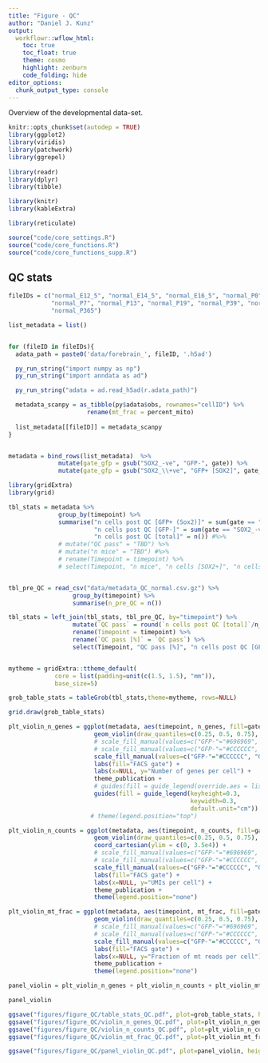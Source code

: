 ```yaml
---
title: "Figure - QC"
author: "Daniel J. Kunz"
output:
  workflowr::wflow_html:
    toc: true
    toc_float: true
    theme: cosmo
    highlight: zenburn
    code_folding: hide
editor_options:
  chunk_output_type: console
---
```


Overview of the developmental data-set.


```r
knitr::opts_chunk$set(autodep = TRUE)
library(ggplot2)
library(viridis)
library(patchwork)
library(ggrepel)
 
library(readr)
library(dplyr)
library(tibble)

library(knitr)
library(kableExtra)

library(reticulate)

source("code/core_settings.R")
source("code/core_functions.R")
source("code/core_functions_supp.R")
```
## QC stats

```r
fileIDs = c("normal_E12_5", "normal_E14_5", "normal_E16_5", "normal_P0", "normal_P2",
            "normal_P7", "normal_P13", "normal_P19", "normal_P39", "normal_P111",
            "normal_P365")

list_metadata = list()


for (fileID in fileIDs){
  adata_path = paste0('data/forebrain_', fileID, '.h5ad')

  py_run_string("import numpy as np")
  py_run_string("import anndata as ad")

  py_run_string("adata = ad.read_h5ad(r.adata_path)")

  metadata_scanpy = as_tibble(py$adata$obs, rownames="cellID") %>%
                      rename(mt_frac = percent_mito)
                      
  list_metadata[[fileID]] = metadata_scanpy
}


metadata = bind_rows(list_metadata)  %>%
              mutate(gate_gfp = gsub("SOX2_-ve", "GFP-", gate)) %>%
              mutate(gate_gfp = gsub("SOX2_\\+ve", "GFP+ [SOX2]", gate_gfp))
```

```r
library(gridExtra)
library(grid)

tbl_stats = metadata %>%
              group_by(timepoint) %>%
              summarise("n cells post QC [GFP+ (Sox2)]" = sum(gate == "SOX2_+ve"),
                        "n cells post QC [GFP-]" = sum(gate == "SOX2_-ve"),
                        "n cells post QC [total]" = n()) #%>%
              # mutate("QC pass" = "TBD") %>%
              # mutate("n mice" = "TBD") #%>%
              # rename(Timepoint = timepoint) %>%
              # select(Timepoint, "n mice", "n cells [SOX2+]", "n cells [SOX2-]", "n cells [total]")


tbl_pre_QC = read_csv("data/metadata_QC_normal.csv.gz") %>%
                  group_by(timepoint) %>%
                  summarise(n_pre_QC = n())

tbl_stats = left_join(tbl_stats, tbl_pre_QC, by="timepoint") %>%
                  mutate(`QC pass` = round(`n cells post QC [total]`/n_pre_QC*100, 2)) %>%
                  rename(Timepoint = timepoint) %>%
                  rename(`QC pass [%]` = `QC pass`) %>%
                  select(Timepoint, "QC pass [%]", "n cells post QC [GFP+ (Sox2)]", "n cells post QC [GFP-]", "n cells post QC [total]")


mytheme = gridExtra::ttheme_default(
             core = list(padding=unit(c(1.5, 1.5), "mm")),
             base_size=5)

grob_table_stats = tableGrob(tbl_stats,theme=mytheme, rows=NULL)
```

```r
grid.draw(grob_table_stats)
```


```r
plt_violin_n_genes = ggplot(metadata, aes(timepoint, n_genes, fill=gate_gfp)) +
                        geom_violin(draw_quantiles=c(0.25, 0.5, 0.75), size=0.2) +
                        # scale_fill_manual(values=c("GFP-"="#696969", "GFP+ [SOX2]"="#AECEA5")) +
                        # scale_fill_manual(values=c("GFP-"="#CCCCCC", "GFP+ [SOX2]"="#83F52C")) +
                        scale_fill_manual(values=c("GFP-"="#CCCCCC", "GFP+ [SOX2]"="#65A83E")) +
                        labs(fill="FACS gate") +
                        labs(x=NULL, y="Number of genes per cell") +
                        theme_publication +
                        # guides(fill = guide_legend(override.aes = list(size = 1)))
                        guides(fill = guide_legend(keyheight=0.3,
                                                   keywidth=0.3,
                                                   default.unit="cm"))
                       # theme(legend.position="top")

plt_violin_n_counts = ggplot(metadata, aes(timepoint, n_counts, fill=gate_gfp)) +
                        geom_violin(draw_quantiles=c(0.25, 0.5, 0.75), size=0.2) +
                        coord_cartesian(ylim = c(0, 3.5e4)) +
                        # scale_fill_manual(values=c("GFP-"="#696969", "GFP+ [SOX2]"="#AECEA5")) +
                        # scale_fill_manual(values=c("GFP-"="#CCCCCC", "GFP+ [SOX2]"="#83F52C")) +
                        scale_fill_manual(values=c("GFP-"="#CCCCCC", "GFP+ [SOX2]"="#65A83E")) +
                        labs(fill="FACS gate") +
                        labs(x=NULL, y="UMIs per cell") +
                        theme_publication +
                        theme(legend.position="none")

plt_violin_mt_frac = ggplot(metadata, aes(timepoint, mt_frac, fill=gate_gfp)) +
                        geom_violin(draw_quantiles=c(0.25, 0.5, 0.75), size=0.2) +
                        # scale_fill_manual(values=c("GFP-"="#696969", "GFP+ [SOX2]"="#AECEA5")) +
                        # scale_fill_manual(values=c("GFP-"="#CCCCCC", "GFP+ [SOX2]"="#83F52C")) +
                        scale_fill_manual(values=c("GFP-"="#CCCCCC", "GFP+ [SOX2]"="#65A83E")) +
                        labs(fill="FACS gate") +
                        labs(x=NULL, y="Fraction of mt reads per cell") +
                        theme_publication +
                        theme(legend.position="none")

```

```r
panel_violin = plt_violin_n_genes + plt_violin_n_counts + plt_violin_mt_frac + plot_layout(ncol=1, heights=c(1, 1, 1))

panel_violin
```


```r
ggsave("figures/figure_QC/table_stats_QC.pdf", plot=grob_table_stats, height=3.7, width=10.5, units="cm")
ggsave("figures/figure_QC/violin_n_genes_QC.pdf", plot=plt_violin_n_genes, height=3, width=18.3, units="cm")
ggsave("figures/figure_QC/violin_n_counts_QC.pdf", plot=plt_violin_n_counts, height=3, width=18.3, units="cm")
ggsave("figures/figure_QC/violin_mt_frac_QC.pdf", plot=plt_violin_mt_frac, height=3, width=18.3, units="cm")

ggsave("figures/figure_QC/panel_violin_QC.pdf", plot=panel_violin, height=9, width=18.3, units="cm")
```


